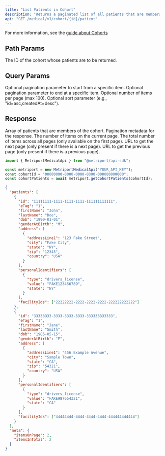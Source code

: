 ```yaml
---
title: "List Patients in Cohort"
description: "Returns a paginated list of all patients that are members of the specified cohort."
api: "GET /medical/v1/cohort/{id}/patient"
---
```


For more information, see the [guide about Cohorts](/medical-api/handling-data/cohorts)

## Path Params

<ParamField path="id" type="string" required>
  The ID of the cohort whose patients are to be returned.
</ParamField>

## Query Params

<ParamField path="fromItem" type="string" required={false}>
  Optional pagination parameter to start from a specific item.
</ParamField>

<ParamField path="toItem" type="string" required={false}>
  Optional pagination parameter to end at a specific item.
</ParamField>

<ParamField path="count" type="number" required={false}>
  Optional number of items per page (max 100).
</ParamField>

<ParamField path="sort" type="string" required={false}>
  Optional sort parameter (e.g., "id=asc,createdAt=desc").
</ParamField>

## Response

<ResponseField name="patients" type="Patient[]" required>
  Array of patients that are members of the cohort.
  <Expandable title="Patient properties">
    <Snippet file="patient-response.mdx" />
  </Expandable>
</ResponseField>

<ResponseField name="meta" type="ResponseMeta" required>
  Pagination metadata for the response.
  <Expandable title="Pagination properties">
    <ResponseField name="itemsOnPage" type="number" required>
      The number of items on the current page.
    </ResponseField>
    <ResponseField name="itemsInTotal" type="number" required={false}>
      The total number of items across all pages (only available on the first page).
    </ResponseField>
    <ResponseField name="nextPage" type="string" required={false}>
      URL to get the next page (only present if there is a next page).
    </ResponseField>
    <ResponseField name="prevPage" type="string" required={false}>
      URL to get the previous page (only present if there is a previous page).
    </ResponseField>
  </Expandable>
</ResponseField>

<ResponseExample>

```javascript Metriport SDK
import { MetriportMedicalApi } from "@metriport/api-sdk";

const metriport = new MetriportMedicalApi("YOUR_API_KEY");
const cohortId = "00000000-0000-0000-0000-000000000000";
const cohortPatients = await metriport.getCohortPatients(cohortId);
```

</ResponseExample>

```json
{
  "patients": [
    {
      "id": "11111111-1111-1111-1111-111111111111",
      "eTag": "1",
      "firstName": "John",
      "lastName": "Doe",
      "dob": "1990-01-01",
      "genderAtBirth": "M",
      "address": [
        {
          "addressLine1": "123 Fake Street",
          "city": "Fake City",
          "state": "NY",
          "zip": "12345",
          "country": "USA"
        }
      ],
      "personalIdentifiers": [
        {
          "type": "drivers_license",
          "value": "FAKE123456789",
          "state": "NY"
        }
      ],
      "facilityIds": ["22222222-2222-2222-2222-222222222222"]
    },
    {        
      "id": "33333333-3333-3333-3333-333333333333",
      "eTag": "1",
      "firstName": "Jane",
      "lastName": "Smith",
      "dob": "1985-05-15",
      "genderAtBirth": "F",
      "address": [
        {
          "addressLine1": "456 Example Avenue",
          "city": "Sample Town",
          "state": "CA",
          "zip": "54321",
          "country": "USA"
        }
      ],
      "personalIdentifiers": [
        {
          "type": "drivers_license",
          "value": "FAKE987654321",
          "state": "CA"
        }
      ],
      "facilityIds": ["44444444-4444-4444-4444-444444444444"]
    }
  ],
  "meta": {
    "itemsOnPage": 2,
    "itemsInTotal": 2
  }
}
```
